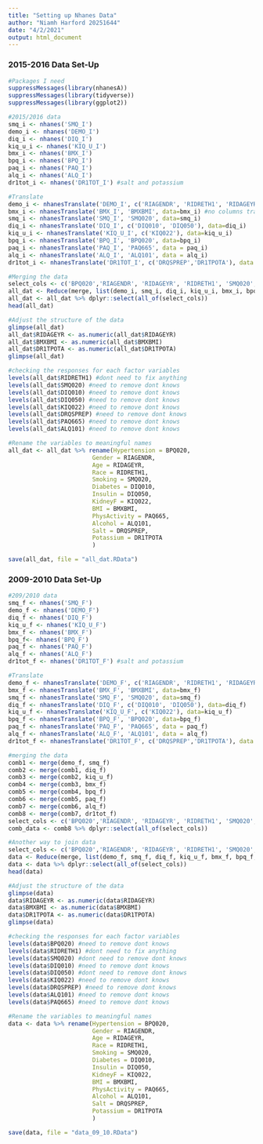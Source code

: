 ```yaml
---
title: "Setting up Nhanes Data"
author: "Niamh Harford 20251644"
date: "4/2/2021"
output: html_document
---
```


### 2015-2016 Data Set-Up

```r
#Packages I need
suppressMessages(library(nhanesA))
suppressMessages(library(tidyverse))
suppressMessages(library(ggplot2))
```

```r
#2015/2016 data
smq_i <- nhanes('SMQ_I') 
demo_i <- nhanes('DEMO_I')
diq_i <- nhanes('DIQ_I') 
kiq_u_i <- nhanes('KIQ_U_I')
bmx_i <- nhanes('BMX_I')
bpq_i <- nhanes('BPQ_I')
paq_i <- nhanes('PAQ_I')
alq_i <- nhanes('ALQ_I')
dr1tot_i <- nhanes('DR1TOT_I') #salt and potassium
```

```r
#Translate
demo_i <- nhanesTranslate('DEMO_I', c('RIAGENDR', 'RIDRETH1', 'RIDAGEYR'), data=demo_i)
bmx_i <- nhanesTranslate('BMX_I', 'BMXBMI', data=bmx_i) #no columns translated
smq_i <- nhanesTranslate('SMQ_I', 'SMQ020', data=smq_i)
diq_i <- nhanesTranslate('DIQ_I', c('DIQ010', 'DIQ050'), data=diq_i)
kiq_u_i <- nhanesTranslate('KIQ_U_I', c('KIQ022'), data=kiq_u_i)
bpq_i <- nhanesTranslate('BPQ_I', 'BPQ020', data=bpq_i)
paq_i <- nhanesTranslate('PAQ_I', 'PAQ665', data = paq_i)
alq_i <- nhanesTranslate('ALQ_I', 'ALQ101', data = alq_i)
dr1tot_i <- nhanesTranslate('DR1TOT_I', c('DRQSPREP','DR1TPOTA'), data = dr1tot_i)
```

```r
#Merging the data 
select_cols <- c('BPQ020','RIAGENDR', 'RIDAGEYR', 'RIDRETH1', 'SMQ020', 'DIQ010', 'DIQ050', 'KIQ022', 'BMXBMI', 'PAQ665','ALQ101', 'DRQSPREP', 'DR1TPOTA')
all_dat <- Reduce(merge, list(demo_i, smq_i, diq_i, kiq_u_i, bmx_i, bpq_i, paq_i, alq_i,dr1tot_i))
all_dat <- all_dat %>% dplyr::select(all_of(select_cols))
head(all_dat)
```

```r
#Adjust the structure of the data
glimpse(all_dat)
all_dat$RIDAGEYR <- as.numeric(all_dat$RIDAGEYR)
all_dat$BMXBMI <- as.numeric(all_dat$BMXBMI)
all_dat$DR1TPOTA <- as.numeric(all_dat$DR1TPOTA)
glimpse(all_dat)
```

```r
#checking the responses for each factor variables
levels(all_dat$RIDRETH1) #dont need to fix anything
levels(all_dat$SMQ020) #need to remove dont knows
levels(all_dat$DIQ010) #need to remove dont knows
levels(all_dat$DIQ050) #need to remove dont knows
levels(all_dat$KIQ022) #need to remove dont knows
levels(all_dat$DRQSPREP) #need to remove dont knows
levels(all_dat$PAQ665) #need to remove dont knows
levels(all_dat$ALQ101) #need to remove dont knows
```


```r
#Rename the variables to meaningful names
all_dat <- all_dat %>% rename(Hypertension = BPQ020,
                        Gender = RIAGENDR,
                        Age = RIDAGEYR,
                        Race = RIDRETH1,
                        Smoking = SMQ020,
                        Diabetes = DIQ010,
                        Insulin = DIQ050,
                        KidneyF = KIQ022,
                        BMI = BMXBMI,
                        PhysActivity = PAQ665,
                        Alcohol = ALQ101,
                        Salt = DRQSPREP,
                        Potassium = DR1TPOTA
                        )
```


```r
save(all_dat, file = "all_dat.RData")
```


### 2009-2010 Data Set-Up


```r
#209/2010 data
smq_f <- nhanes('SMQ_F') 
demo_f <- nhanes('DEMO_F')
diq_f <- nhanes('DIQ_F') 
kiq_u_f <- nhanes('KIQ_U_F')
bmx_f <- nhanes('BMX_F') 
bpq_f<- nhanes('BPQ_F')
paq_f <- nhanes('PAQ_F')
alq_f <- nhanes('ALQ_F')
dr1tot_f <- nhanes('DR1TOT_F') #salt and potassium
```

```r
#Translate
demo_f <- nhanesTranslate('DEMO_F', c('RIAGENDR', 'RIDRETH1', 'RIDAGEYR'), data=demo_f)
bmx_f <- nhanesTranslate('BMX_F', 'BMXBMI', data=bmx_f)
smq_f <- nhanesTranslate('SMQ_F', 'SMQ020', data=smq_f)
diq_f <- nhanesTranslate('DIQ_F', c('DIQ010', 'DIQ050'), data=diq_f)
kiq_u_f <- nhanesTranslate('KIQ_U_F', c('KIQ022'), data=kiq_u_f)
bpq_f <- nhanesTranslate('BPQ_F', 'BPQ020', data=bpq_f)
paq_f <- nhanesTranslate('PAQ_F', 'PAQ665', data = paq_f)
alq_f <- nhanesTranslate('ALQ_F', 'ALQ101', data = alq_f)
dr1tot_f <- nhanesTranslate('DR1TOT_F', c('DRQSPREP','DR1TPOTA'), data = dr1tot_f)
```

```r
#merging the data
comb1 <- merge(demo_f, smq_f)
comb2 <- merge(comb1, diq_f)
comb3 <- merge(comb2, kiq_u_f)
comb4 <- merge(comb3, bmx_f)
comb5 <- merge(comb4, bpq_f)
comb6 <- merge(comb5, paq_f)
comb7 <- merge(comb6, alq_f)
comb8 <- merge(comb7, dr1tot_f)
select_cols <- c('BPQ020','RIAGENDR', 'RIDAGEYR', 'RIDRETH1', 'SMQ020', 'DIQ010', 'DIQ050', 'KIQ022', 'BMXBMI', 'PAQ665', 'ALQ101', 'DBD100', 'DR1TPOTA')
comb_data <- comb8 %>% dplyr::select(all_of(select_cols))
```

```r
#Another way to join data
select_cols <- c('BPQ020','RIAGENDR', 'RIDAGEYR', 'RIDRETH1', 'SMQ020', 'DIQ010', 'DIQ050', 'KIQ022', 'BMXBMI', 'PAQ665','ALQ101', 'DRQSPREP', 'DR1TPOTA')
data <- Reduce(merge, list(demo_f, smq_f, diq_f, kiq_u_f, bmx_f, bpq_f, paq_f, alq_f,dr1tot_f))
data <- data %>% dplyr::select(all_of(select_cols))
head(data)
```

```r
#Adjust the structure of the data
glimpse(data)
data$RIDAGEYR <- as.numeric(data$RIDAGEYR)
data$BMXBMI <- as.numeric(data$BMXBMI)
data$DR1TPOTA <- as.numeric(data$DR1TPOTA)
glimpse(data)
```


```r
#checking the responses for each factor variables
levels(data$BPQ020) #need to remove dont knows
levels(data$RIDRETH1) #dont need to fix anything
levels(data$SMQ020) #dont need to remove dont knows
levels(data$DIQ010) #need to remove dont knows
levels(data$DIQ050) #dont need to remove dont knows
levels(data$KIQ022) #need to remove dont knows
levels(data$DRQSPREP) #need to remove dont knows
levels(data$ALQ101) #need to remove dont knows
levels(data$PAQ665) #need to remove dont knows
```

```r
#Rename the variables to meaningful names
data <- data %>% rename(Hypertension = BPQ020,
                        Gender = RIAGENDR,
                        Age = RIDAGEYR,
                        Race = RIDRETH1,
                        Smoking = SMQ020,
                        Diabetes = DIQ010,
                        Insulin = DIQ050,
                        KidneyF = KIQ022,
                        BMI = BMXBMI,
                        PhysActivity = PAQ665,
                        Alcohol = ALQ101,
                        Salt = DRQSPREP,
                        Potassium = DR1TPOTA
                        )
```



```r
save(data, file = "data_09_10.RData")
```
















